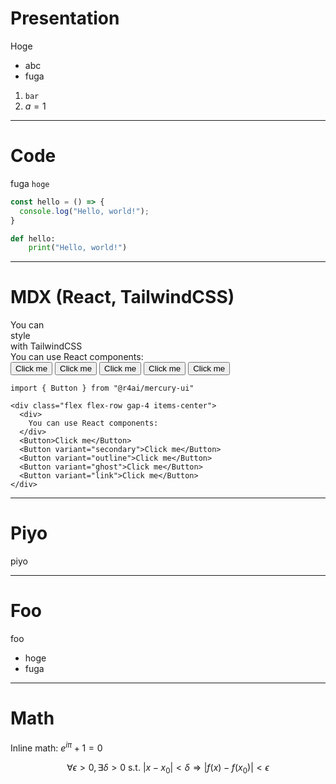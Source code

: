
# Presentation

Hoge

- abc
- fuga

1. `bar`
2. $a=1$

---

# Code

fuga `hoge`

```ts
const hello = () => {
  console.log("Hello, world!");
}
```

```python title="hello.py" showLineNumbers
def hello:
    print("Hello, world!")
```

---

# MDX (React, TailwindCSS)

<div class="space-y-8">
  <div class="flex flex-row items-center gap-1">
    <span class="text-red-600 underline">You</span>
    <span class="text-green-500 italic hover:bg-red-400 font-serif">can</span>
    <div class="bg-gradient-to-r from-cyan-600 to-blue-500 p-1 rounded-sm text-white animate-bounce">style</div>
    <span class="border p-1 rounded-full hover:bg-muted font-mono">with</span>
    <span class="bg-gradient-to-r from-indigo-500 via-purple-500 to-pink-500 rounded-md p-1 animate-pulse">TailwindCSS</span>
  </div>

  <div class="flex flex-row gap-4 items-center">
    <div>
      You can use React components:
    </div>
    <Button>Click me</Button>
    <Button variant="secondary">Click me</Button>
    <Button variant="outline">Click me</Button>
    <Button variant="ghost">Click me</Button>
    <Button variant="link">Click me</Button>
  </div>

  ```mdx
  import { Button } from "@r4ai/mercury-ui"

  <div class="flex flex-row gap-4 items-center">
    <div>
      You can use React components:
    </div>
    <Button>Click me</Button>
    <Button variant="secondary">Click me</Button>
    <Button variant="outline">Click me</Button>
    <Button variant="ghost">Click me</Button>
    <Button variant="link">Click me</Button>
  </div>
  ```
</div>

---

# Piyo

piyo

---

# Foo

foo

- hoge
- fuga

---

# Math

Inline math: $e^{i\pi} + 1 = 0$

$$
\forall \epsilon > 0, \exists \delta > 0 \text{ s.t. } |x - x_0| < \delta \Rightarrow |f(x) - f(x_0)| < \epsilon
$$

